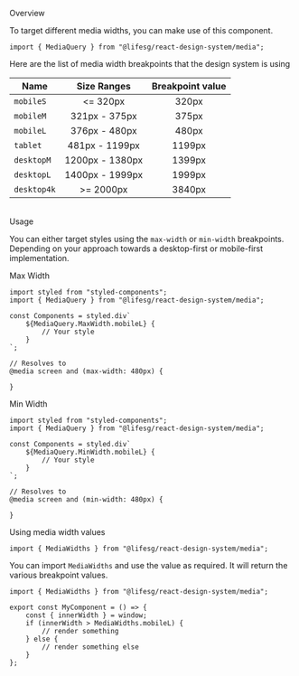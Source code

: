 
<Meta title="Getting started/Media Query" />

<Title>Media Query</Title>

<Secondary>Overview</Secondary>

To target different media widths, you can make use of this component.

```tsx
import { MediaQuery } from "@lifesg/react-design-system/media";
```

Here are the list of media width breakpoints that the design system is using

| Name        |   Size Ranges   | Breakpoint value |
| ----------- | :-------------: | :--------------: |
| `mobileS`   |    \<= 320px    |      320px       |
| `mobileM`   |  321px - 375px  |      375px       |
| `mobileL`   |  376px - 480px  |      480px       |
| `tablet`    | 481px - 1199px  |      1199px      |
| `desktopM`  | 1200px - 1380px |      1399px      |
| `desktopL`  | 1400px - 1999px |      1999px      |
| `desktop4k` |    >= 2000px    |      3840px      |

<br />
<Secondary>Usage</Secondary>

You can either target styles using the `max-width` or `min-width` breakpoints. Depending on your approach towards a desktop-first or mobile-first implementation.

<Heading3>Max Width</Heading3>

```tsx
import styled from "styled-components";
import { MediaQuery } from "@lifesg/react-design-system/media";

const Components = styled.div`
	${MediaQuery.MaxWidth.mobileL} {
		// Your style
	}
`;

// Resolves to
@media screen and (max-width: 480px) {

}
```

<Heading3>Min Width</Heading3>

```tsx
import styled from "styled-components";
import { MediaQuery } from "@lifesg/react-design-system/media";

const Components = styled.div`
	${MediaQuery.MinWidth.mobileL} {
		// Your style
	}
`;

// Resolves to
@media screen and (min-width: 480px) {

}
```

<Heading3>Using media width values</Heading3>

```tsx
import { MediaWidths } from "@lifesg/react-design-system/media";
```

You can import `MediaWidths` and use the value as required. It will return the various breakpoint values.

```tsx
import { MediaWidths } from "@lifesg/react-design-system/media";

export const MyComponent = () => {
    const { innerWidth } = window;
    if (innerWidth > MediaWidths.mobileL) {
        // render something
    } else {
        // render something else
    }
};
```
